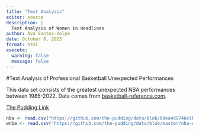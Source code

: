 ```yaml
---
title: "Text Analysis"
editor: source
description: |
  Text Analysis of Women in Headlines
author: Ava Santos-Volpe
date: October 8, 2025
format: html
execute:
  warning: false
  message: false
---
```

#Text Analysis of Professional Basketball Unexpected Performances

This data set consists of the greatest unexpected NBA performances between 1985-2022. Data comes from [basketball-reference.com](basketball-reference.com).

[The Pudding Link](https://github.com/the-pudding/data/tree/master/nba-unexpected)

```r
nba <- read.csv("https://github.com/the-pudding/data/blob/0dea4d9746e1b0d30669d262e34c7b67e237b551/nba-unexpected/nba.csv")
wnba <- read.csv("https://github.com/the-pudding/data/blob/master/nba-unexpected/wnba.csv")
```

